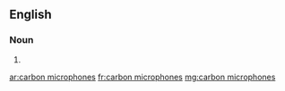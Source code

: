 ==English==

===Noun===
{{head|en|plural|head=[[carbon]] [[microphone]]s}}

# {{plural of|carbon microphone|lang=en}}

[[ar:carbon microphones]]
[[fr:carbon microphones]]
[[mg:carbon microphones]]